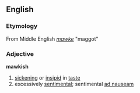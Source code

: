 == English ==
=== Etymology ===
From Middle English ''[[mawke]]'' "maggot"

=== Adjective ===
'''mawkish'''
# [[sickening]] or [[insipid]] in [[taste]]
# excessively [[sentimental]]; sentimental [[ad nauseam]]